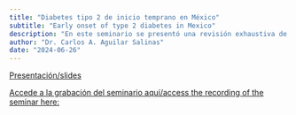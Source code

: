 ```yaml
---
title: "Diabetes tipo 2 de inicio temprano en México"
subtitle: "Early onset of type 2 diabetes in Mexico" 
description: "En este seminario se presentó una revisión exhaustiva de las características de la enfermedad y los resultados de diferentes estudios realizados en México" 
author: "Dr. Carlos A. Aguilar Salinas"
date: "2024-06-26"
---
```


[Presentación/slides](2024-06-26.pdf)

[Accede a la grabación del seminario aquí/access the recording of the
seminar here:](https://youtu.be/ep3ipMxFs0Q)
